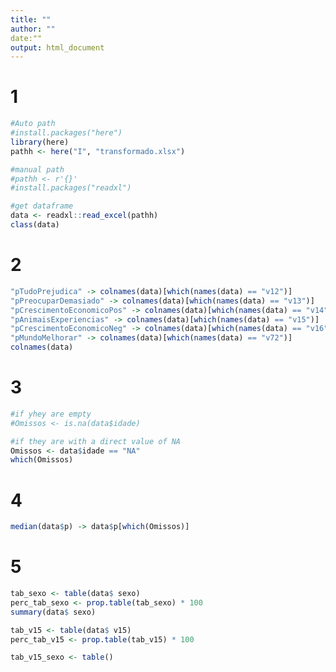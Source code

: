 ```yaml
---
title: ""
author: ""
date:""
output: html_document
---
```

# 1
```r
#Auto path
#install.packages("here")
library(here)
pathh <- here("I", "transformado.xlsx")

#manual path
#pathh <- r'{}'
#install.packages("readxl")

#get dataframe
data <- readxl::read_excel(pathh)
class(data)
```
# 2
```r
"pTudoPrejudica" -> colnames(data)[which(names(data) == "v12")]
"pPreocuparDemasiado" -> colnames(data)[which(names(data) == "v13")]
"pCrescimentoEconomicoPos" -> colnames(data)[which(names(data) == "v14")]
"pAnimaisExperiencias" -> colnames(data)[which(names(data) == "v15")]
"pCrescimentoEconomicoNeg" -> colnames(data)[which(names(data) == "v16")]
"pMundoMelhorar" -> colnames(data)[which(names(data) == "v72")]
colnames(data)
```
# 3
```r
#if yhey are empty
#Omissos <- is.na(data$idade)

#if they are with a direct value of NA
Omissos <- data$idade == "NA"
which(Omissos)
```

# 4
```r
median(data$p) -> data$p[which(Omissos)]
```

# 5
```r
tab_sexo <- table(data$ sexo)
perc_tab_sexo <- prop.table(tab_sexo) * 100
summary(data$ sexo)

tab_v15 <- table(data$ v15)
perc_tab_v15 <- prop.table(tab_v15) * 100

tab_v15_sexo <- table()




```



